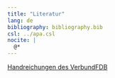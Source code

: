 ```yaml
---
title: "Literatur"
lang: de
bibliography: bibliography.bib
csl: ../apa.csl
nocite: |
  @*
---
```


[Handreichungen des VerbundFDB](https://www.forschungsdaten-bildung.de/handreichungen)